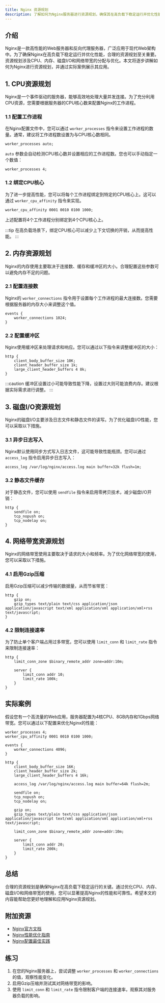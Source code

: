 ```yaml
---
title: Nginx 资源规划
description: 了解如何为Nginx服务器进行资源规划，确保其在高负载下稳定运行并优化性能。
---
```


## 介绍

Nginx是一款高性能的Web服务器和反向代理服务器，广泛应用于现代Web架构中。为了确保Nginx在高负载下稳定运行并优化性能，合理的资源规划至关重要。资源规划涉及CPU、内存、磁盘I/O和网络带宽的分配与优化。本文将逐步讲解如何为Nginx进行资源规划，并通过实际案例展示其应用。

## 1. CPU资源规划

Nginx是一个事件驱动的服务器，能够高效地处理大量并发连接。为了充分利用CPU资源，您需要根据服务器的CPU核心数来配置Nginx的工作进程。

### 1.1 配置工作进程

在Nginx配置文件中，您可以通过 `worker_processes` 指令来设置工作进程的数量。通常，建议将工作进程数设置为与CPU核心数相同。

```nginx
worker_processes auto;
```

`auto` 参数会自动检测CPU核心数并设置相应的工作进程数。您也可以手动指定一个数值：

```nginx
worker_processes 4;
```

### 1.2 绑定CPU核心

为了进一步提高性能，您可以将每个工作进程绑定到特定的CPU核心上。这可以通过 `worker_cpu_affinity` 指令来实现。

```nginx
worker_cpu_affinity 0001 0010 0100 1000;
```

上述配置将4个工作进程分别绑定到4个CPU核心上。

:::tip
在高负载场景下，绑定CPU核心可以减少上下文切换的开销，从而提高性能。
:::

## 2. 内存资源规划

Nginx的内存使用主要取决于连接数、缓存和缓冲区的大小。合理配置这些参数可以避免内存不足的问题。

### 2.1 配置连接数

Nginx的 `worker_connections` 指令用于设置每个工作进程的最大连接数。您需要根据服务器的内存大小来调整这个值。

```nginx
events {
    worker_connections 1024;
}
```

### 2.2 配置缓冲区

Nginx使用缓冲区来处理请求和响应。您可以通过以下指令来调整缓冲区的大小：

```nginx
http {
    client_body_buffer_size 10K;
    client_header_buffer_size 1k;
    large_client_header_buffers 4 8k;
}
```

:::caution
缓冲区设置过小可能导致性能下降，设置过大则可能浪费内存。建议根据实际需求进行调整。
:::

## 3. 磁盘I/O资源规划

Nginx的磁盘I/O主要涉及日志文件和静态文件的读写。为了优化磁盘I/O性能，您可以采取以下措施。

### 3.1 异步日志写入

Nginx默认使用同步方式写入日志文件，这可能导致性能瓶颈。您可以通过 `access_log` 指令启用异步日志写入：

```nginx
access_log /var/log/nginx/access.log main buffer=32k flush=1m;
```

### 3.2 静态文件缓存

对于静态文件，您可以使用 `sendfile` 指令来启用零拷贝技术，减少磁盘I/O开销：

```nginx
http {
    sendfile on;
    tcp_nopush on;
    tcp_nodelay on;
}
```

## 4. 网络带宽资源规划

Nginx的网络带宽使用主要取决于请求的大小和频率。为了优化网络带宽的使用，您可以采取以下措施。

### 4.1 启用Gzip压缩

启用Gzip压缩可以减少传输的数据量，从而节省带宽：

```nginx
http {
    gzip on;
    gzip_types text/plain text/css application/json application/javascript text/xml application/xml application/xml+rss text/javascript;
}
```

### 4.2 限制连接速率

为了防止单个客户端占用过多带宽，您可以使用 `limit_conn` 和 `limit_rate` 指令来限制连接速率：

```nginx
http {
    limit_conn_zone $binary_remote_addr zone=addr:10m;

    server {
        limit_conn addr 10;
        limit_rate 100k;
    }
}
```

## 实际案例

假设您有一个高流量的Web应用，服务器配置为4核CPU、8GB内存和1Gbps网络带宽。您可以通过以下配置来优化Nginx的性能：

```nginx
worker_processes 4;
worker_cpu_affinity 0001 0010 0100 1000;

events {
    worker_connections 4096;
}

http {
    client_body_buffer_size 16K;
    client_header_buffer_size 2k;
    large_client_header_buffers 4 16k;

    access_log /var/log/nginx/access.log main buffer=64k flush=2m;

    sendfile on;
    tcp_nopush on;
    tcp_nodelay on;

    gzip on;
    gzip_types text/plain text/css application/json application/javascript text/xml application/xml application/xml+rss text/javascript;

    limit_conn_zone $binary_remote_addr zone=addr:10m;

    server {
        limit_conn addr 20;
        limit_rate 200k;
    }
}
```

## 总结

合理的资源规划是确保Nginx在高负载下稳定运行的关键。通过优化CPU、内存、磁盘I/O和网络带宽的使用，您可以显著提高Nginx的性能和可靠性。希望本文的内容能帮助您更好地理解和应用Nginx资源规划。

## 附加资源

- [Nginx官方文档](https://nginx.org/en/docs/)
- [Nginx性能优化指南](https://www.nginx.com/resources/wiki/start/topics/tutorials/config_pitfalls/)
- [Nginx配置最佳实践](https://www.digitalocean.com/community/tutorials/understanding-nginx-server-and-location-block-selection-algorithms)

## 练习

1. 在您的Nginx服务器上，尝试调整 `worker_processes` 和 `worker_connections` 的值，观察性能变化。
2. 启用Gzip压缩并测试其对网络带宽的影响。
3. 使用 `limit_conn` 和 `limit_rate` 指令限制客户端的连接速率，观察其对服务器负载的影响。